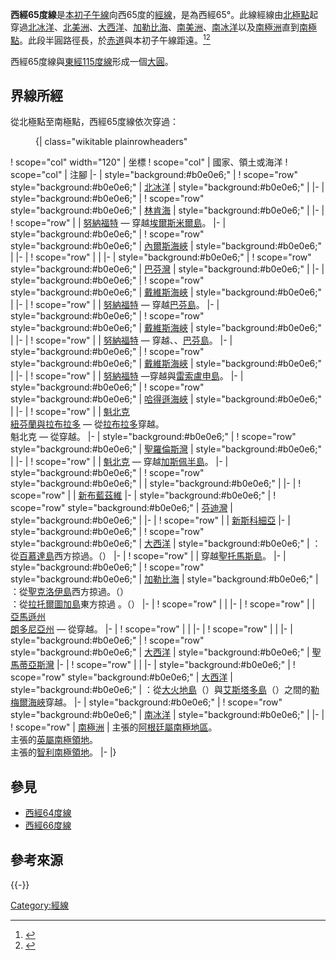 {{NoteTA
|G1=地名
|G2=Toponym
|1=zh-cn:哈德森海峡; zh-hk:哈德森海峽; zh-tw:哈得遜海峽
}}
{{Location map-line|lon=-65}}
{{kml}}
'''西經65度線'''是[[本初子午線|本初子午線]]向西65度的[[經線|經線]]，是為西經65°。此線經線由[[北極點|北極點]]起穿過[[北冰洋|北冰洋]]、[[北美洲|北美洲]]、[[大西洋|大西洋]]、[[加勒比海|加勒比海]]、[[南美洲|南美洲]]、[[南冰洋|南冰洋]]以及[[南極洲|南極洲]]直到[[南極點|南極點]]。此段半圓路徑長{{convert|20003932|km}}，於[[赤道|赤道]]與本初子午線距{{convert|7236|km}}遠。<ref name="noaa">{{cite web
 | language  = en
 | url  = http://www.ngs.noaa.gov/PUBS_LIB/inverse.pdf
 | title  = Direct and Inverse Solutions of Geodesics on the Ellipsoid with application of nested equation
 | author  = T. Vincenty
 | date  = 1975-04
 | accessdate  = 2018-12-16
 | archive-date  = 2013-01-28
 | archive-url  = https://www.webcitation.org/6DzvSBPa5?url=http://www.ngs.noaa.gov/PUBS_LIB/inverse.pdf
 | dead-url  = no
 }}</ref><ref name="latlon">{{cite web
 | language = en
 | url = http://www.movable-type.co.uk/scripts/latlong-vincenty.html
 | title = Vincenty formula for distance between two Latitude/Longitude points
 | website = Movable type scripts
 | accessdate = 2017-05-17
 | archive-date = 2013-01-28
 | archive-url = https://www.webcitation.org/6DzvScM3g?url=http://www.movable-type.co.uk/scripts/latlong-vincenty.html
 | dead-url = yes
 }}</ref>

西經65度線與[[東經115度線|東經115度線]]形成一個[[大圓|大圓]]。

==界線所經==
從北極點至南極點，西經65度線依次穿過：

:{| class="wikitable plainrowheaders"
! scope="col" width="120" | 坐標
! scope="col" | 國家、領土或海洋
! scope="col" | 注腳
|-
| style="background:#b0e0e6;" | {{Coord|90|0|N|65|0|W|type:waterbody|name=Arctic Ocean}}
! scope="row" style="background:#b0e0e6;" | [[北冰洋|北冰洋]]
| style="background:#b0e0e6;" |
|-
| style="background:#b0e0e6;" | {{Coord|83|18|N|65|0|W|type:waterbody|name=Lincoln Sea}}
! scope="row" style="background:#b0e0e6;" | [[林肯海|林肯海]]
| style="background:#b0e0e6;" |
|-
| {{Coord|82|54|N|65|0|W|type:country|name=Canada}}
! scope="row" | {{CAN}}
| [[努納福特|努納福特]] — 穿越[[埃爾斯米爾島|埃爾斯米爾島]]。
|-
| style="background:#b0e0e6;" | {{Coord|81|20|N|65|0|W|type:waterbody|name=Nares Strait}}
! scope="row" style="background:#b0e0e6;" | [[內爾斯海峽|內爾斯海峽]]
| style="background:#b0e0e6;" |
|-
| {{Coord|80|46|N|65|0|W|type:country|name=Greenland}}
! scope="row" | {{GRL}}
|
|-
| style="background:#b0e0e6;" | {{Coord|76|1|N|65|0|W|type:waterbody|name=Baffin Bay}}
! scope="row" style="background:#b0e0e6;" | [[巴芬灣|巴芬灣]]
| style="background:#b0e0e6;" |
|-
| style="background:#b0e0e6;" | {{Coord|70|0|N|65|0|W|type:waterbody|name=Davis Strait}}
! scope="row" style="background:#b0e0e6;" | [[戴維斯海峽|戴維斯海峽]]
| style="background:#b0e0e6;" |
|-
| {{Coord|68|3|N|65|0|W|type:country|name=Canada}}
! scope="row" | {{CAN}}
| [[努納福特|努納福特]] — 穿越[[巴芬島|巴芬島]]。
|-
| style="background:#b0e0e6;" | {{Coord|70|0|N|65|0|W|type:waterbody|name=Davis Strait}}
! scope="row" style="background:#b0e0e6;" | [[戴維斯海峽|戴維斯海峽]]
| style="background:#b0e0e6;" | {{le|坎伯蘭灣|Cumberland Sound}}
|-
| {{Coord|64|29|N|65|0|W|type:country|name=Canada}}
! scope="row" | {{CAN}}
| [[努納福特|努納福特]] — 穿越{{le|克里斯托弗·霍爾島|Christopher Hall Island}}、{{le|利伯恩群島|Leybourne Islands}}、[[巴芬島|巴芬島]]。
|-
| style="background:#b0e0e6;" | {{Coord|62|29|N|65|0|W|type:waterbody|name=Davis Strait}}
! scope="row" style="background:#b0e0e6;" | [[戴維斯海峽|戴維斯海峽]]
| style="background:#b0e0e6;" |
|-
| {{Coord|61|52|N|65|0|W|type:country|name=Canada}}
! scope="row" | {{CAN}}
| [[努納福特|努納福特]] —穿越{{le|埃杰爾島|Edgell Island}}與[[雷索盧申島_(努那福特)|雷索盧申島]]。
|-
| style="background:#b0e0e6;" | {{Coord|61|24|N|65|0|W|type:waterbody|name=Hudson Strait}}
! scope="row" style="background:#b0e0e6;" | [[哈得遜海峽|哈得遜海峽]]
| style="background:#b0e0e6;" |
|-
| {{Coord|60|10|N|65|0|W|type:country|name=Canada}}
! scope="row" | {{CAN}}
| [[魁北克|魁北克]]<br/> [[紐芬蘭與拉布拉多|紐芬蘭與拉布拉多]] — 從[[拉布拉多|拉布拉多]]{{Coord|54|55|N|65|0|W|type:adm1st|name=Newfoundland and Labrador}}穿越。<br/> 魁北克 — 從{{Coord|51|45|N|65|0|W|type:adm1st|name=Quebec}}穿越。
|-
| style="background:#b0e0e6;" | {{Coord|50|16|N|65|0|W|type:waterbody|name=Gulf of Saint Lawrence}}
! scope="row" style="background:#b0e0e6;" | [[聖羅倫斯灣|聖羅倫斯灣]]
| style="background:#b0e0e6;" |
|-
| {{Coord|49|13|N|65|0|W|type:country|name=Canada}}
! scope="row" | {{CAN}}
| [[魁北克|魁北克]] — 穿越[[加斯佩半島|加斯佩半島]]。
|-
| style="background:#b0e0e6;" | {{Coord|48|7|N|65|0|W|type:waterbody|name=Chaleur Bay}}
! scope="row" style="background:#b0e0e6;" |{{le|沙樂灣|Chaleur Bay}}
| style="background:#b0e0e6;" |
|-
| {{Coord|47|50|N|65|0|W|type:country|name=Canada}}
! scope="row" | {{CAN}}
| [[新布藍茲維|新布藍茲維]]
|-
| style="background:#b0e0e6;" | {{Coord|45|33|N|65|0|W|type:waterbody|name=Bay of Fundy}}
! scope="row" style="background:#b0e0e6;" | [[芬迪灣|芬迪灣]]
| style="background:#b0e0e6;" |
|-
| {{Coord|45|5|N|65|0|W|type:country|name=Canada}}
! scope="row" | {{CAN}}
| [[新斯科細亞|新斯科細亞]]
|-
| style="background:#b0e0e6;" | {{Coord|43|46|N|65|0|W|type:waterbody|name=Atlantic Ocean}}
! scope="row" style="background:#b0e0e6;" | [[大西洋|大西洋]]
| style="background:#b0e0e6;" | {{BMU}}：從[[百慕達|百慕達島]]西方掠過。（{{Coord|32|17|N|64|54|W|type:isle|name=Bermuda}}）
|-
| {{Coord|18|23|N|65|0|W|type:country|name=US Virgin Islands}}
! scope="row" | {{VIR}}
| 穿越[[聖托馬斯島_(美屬維爾京群島)|聖托馬斯島]]。
|-
| style="background:#b0e0e6;" | {{Coord|18|21|N|65|0|W|type:waterbody|name=Caribbean Sea}}
! scope="row" style="background:#b0e0e6;" | [[加勒比海|加勒比海]]
| style="background:#b0e0e6;" | {{VIR}}：從[[聖克洛伊島|聖克洛伊島]]西方掠過。（{{Coord|17|41|N|64|54|W|type:isle|name=Saint Croix}}）<br/>{{VEN}}：從[[拉托爾圖加島|拉托爾圖加島]]東方掠過 。（{{Coord|10|54|N|65|12|W|type:isle|name=La Tortuga}}）
|-
| {{Coord|10|4|N|65|0|W|type:country|name=Venezuela}}
! scope="row" | {{VEN}}
|
|-
| {{Coord|1|11|N|65|0|W|type:country|name=Brazil}}
! scope="row" | {{BRA}}
| [[亞馬遜州_(巴西)|亞馬遜州]]<br/> [[朗多尼亞州|朗多尼亞州]] — 從{{Coord|9|20|S|66|0|W|type:adm1st|name=Rondônia}}穿越。
|-
| {{Coord|12|0|S|65|0|W|type:country|name=Bolivia}}
! scope="row" | {{BOL}}
|
|-
| {{Coord|22|5|S|65|0|W|type:country|name=Argentina}}
! scope="row" | {{ARG}}
|
|-
| style="background:#b0e0e6;" | {{Coord|40|46|S|65|0|W|type:waterbody|name=Atlantic Ocean}}
! scope="row" style="background:#b0e0e6;" | [[大西洋|大西洋]]
| style="background:#b0e0e6;" | [[聖馬蒂亞斯灣|聖馬蒂亞斯灣]]
|-
| {{Coord|42|7|S|65|0|W|type:country|name=Argentina}}
! scope="row" | {{ARG}}
|
|-
| style="background:#b0e0e6;" | {{Coord|43|16|S|65|0|W|type:waterbody|name=Atlantic Ocean}}
! scope="row" style="background:#b0e0e6;" | [[大西洋|大西洋]]
| style="background:#b0e0e6;" | {{ARG}}：從[[大火地島|大火地島]]（{{Coord|54|39|S|65|6|W|type:adm1st|name=Isla Grande de Tierra del Fuego}}）與[[艾斯塔多島|艾斯塔多島]]（{{Coord|54|50|S|64|45|W|type:adm1st|name=Isla de los Estados}}）之間的[[勒梅爾海峽|勒梅爾海峽]]穿越。
|-
| style="background:#b0e0e6;" | {{Coord|60|0|S|65|0|W|type:waterbody|name=Southern Ocean}}
! scope="row" style="background:#b0e0e6;" | [[南冰洋|南冰洋]]
| style="background:#b0e0e6;" |
|-
| {{Coord|65|55|S|65|0|W|type:country|name=Antarctica}}
! scope="row" | [[南極洲|南極洲]]
| {{ARG}}主張的[[阿根廷屬南極地區|阿根廷屬南極地區]]。<br> {{UK}}主張的[[英屬南極領地|英屬南極領地]]。<br> {{CHI}}主張的[[智利南極領地|智利南極領地]]。
|-
|}

==參見==
*[[西經64度線|西經64度線]]
*[[西經66度線|西經66度線]]

==參考來源==
{{reflist}}
{{-}}
{{geographical coordinates|state=collapsed}}

[[Category:經線|Category:經線]]